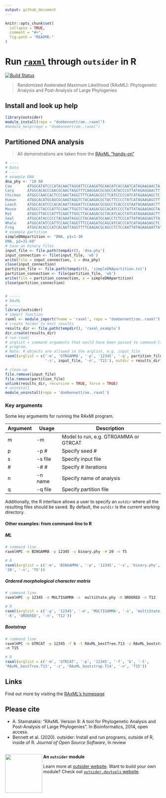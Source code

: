 ```yaml
---
output: github_document
---
```

<!--
The README should be used to describe the program. It acts like the homepage of
your module.

Edit README.Rmd not README.md. The .Rmd file can be knitted to parse real-code
examples and show their output in the .md file.

To knit, use devtools::build_readme() or outsider.devtools::build()

Edit the template to describe your program: how to install, import and run;
run exemplary, small demonstrations; present key arguments; provide links and
references to the program that the module wraps.

Learn more about markdown and Rmarkdown:
https://daringfireball.net/projects/markdown/syntax
https://rmarkdown.rstudio.com/
-->

```r
knitr::opts_chunk$set(
  collapse = TRUE,
  comment = "#>",
  fig.path = "README-"
)
```

# Run [`raxml`](https://cme.h-its.org/exelixis/web/software/raxml/index.html) through `outsider` in R
[![Build Status](https://travis-ci.org/DomBennett/om..raxml.svg?branch=master)](https://travis-ci.org/DomBennett/om..raxml)

> Randomized Axelerated Maximum Likelihood (RAxML): Phylogenetic Analysis and
Post-Analysis of Large Phylogenies


<!-- Install information -->
## Install and look up help

```r
library(outsider)
module_install(repo = "dombennett/om..raxml")
#module_help(repo = "dombennett/om..raxml")
```

<!-- Detailed examples -->
## Partitioned DNA analysis

> All demonstrations are taken from the
[RAxML "hands-on"](https://cme.h-its.org/exelixis/web/software/raxml/hands_on.html)

```r

# ----
# Data
# ----
# example DNA
dna_phy <- "10 60
Cow       ATGGCATATCCCATACAACTAGGATTCCAAGATGCAACATCACCAATCATAGAAGAACTA
Carp      ATGGCACACCCAACGCAACTAGGTTTCAAGGACGCGGCCATACCCGTTATAGAGGAACTT
Chicken   ATGGCCAACCACTCCCAACTAGGCTTTCAAGACGCCTCATCCCCCATCATAGAAGAGCTC
Human     ATGGCACATGCAGCGCAAGTAGGTCTACAAGACGCTACTTCCCCTATCATAGAAGAGCTT
Loach     ATGGCACATCCCACACAATTAGGATTCCAAGACGCGGCCTCACCCGTAATAGAAGAACTT
Mouse     ATGGCCTACCCATTCCAACTTGGTCTACAAGACGCCACATCCCCTATTATAGAAGAGCTA
Rat       ATGGCTTACCCATTTCAACTTGGCTTACAAGACGCTACATCACCTATCATAGAAGAACTT
Seal      ATGGCATACCCCCTACAAATAGGCCTACAAGATGCAACCTCTCCCATTATAGAGGAGTTA
Whale     ATGGCATATCCATTCCAACTAGGTTTCCAAGATGCAGCATCACCCATCATAGAAGAGCTC
Frog      ATGGCACACCCATCACAATTAGGTTTTCAAGACGCAGCCTCTCCAATTATAGAAGAATTA"
# example partition
simpleDNApartition <- "DNA, p1=1-30
DNA, p2=31-60"
# Save as binary files
input_file <- file.path(tempdir(), 'dna.phy')
input_connection <- file(input_file, 'wb')
write(file = input_connection, x = dna_phy)
close(input_connection)
partition_file <- file.path(tempdir(), 'simpleDNApartition.txt')
partition_connection <- file(partition_file, 'wb')
write(file = partition_connection, x = simpleDNApartition)
close(partition_connection)


# -----
# RAxML
# -----
library(outsider)
# import function
raxml <- module_import(fname = 'raxml', repo = "dombennett/om..raxml")
# create folder to host results
results_dir <- file.path(tempdir(), 'raxml_example')
dir.create(results_dir)
# run raxml
# arglist = command arguments that would have been passed to command-line
# program.
# Note: R objects are allowed in the arglist, e.g. input_file
raxml(arglist = c('-m', 'GTRGAMMA', '-p', '12345', '-q', partition_file,
                  '-s', input_file, '-n', 'T21'), outdir = results_dir)
```

```r
# clean-up
file.remove(input_file)
file.remove(partition_file)
unlink(results_dir, recursive = TRUE, force = TRUE)
# uninstall
module_uninstall(repo = 'dombennett/om..raxml')
```

### Key arguments

Some key arguments for running the RAxMl program.

|Argument|Usage|Description|
|--------|-----|-----------|
|m       |-m  |Model to run, e.g. GTRGAMMA or GTRCAT|
|p    |-p #  |Specify seed #|
|s|-s file|Specify input file|
|#|-# #|Specify # iterations|
|n|-n name|Specify name of analysis|
|q|-q file|Specify partition file|

Additionally, the R interface allows a user to specify an `outdir` where all the
resulting files should be saved. By default, the `outdir` is the current
working directory.

#### Other examples: from command-line to R


##### ML

```bash
# command line
raxmlHPC -m BINGAMMA -p 12345 -s binary.phy -# 20 -n T5
```

```r
# R
raxml(arglist = c('-m', 'BINGAMMA', '-p', '12345', '-s', 'binary.phy', '-#',
'20', '-n', 'T5'))
```

##### Ordered morphological character matrix

```bash
# command line
raxmlHPC -p 12345 -m MULTIGAMMA -s  multiState.phy -K ORDERED -n T12
```

```r
# R
raxml(arglist = c('-p', '12345', '-m', 'MULTIGAMMA', '-s', 'multiState.phy',
'-K', 'ORDERED', '-n', 'T12'))
```

##### Bootstrap

```bash
# command line
raxmlHPC -m GTRCAT -p 12345 -f b -t RAxML_bestTree.T13 -z RAxML_bootstrap.T14 \
-n T15
```

```r
# R
raxml(arglist = c('-m', 'GTRCAT', '-p', '12345', '-f', 'b', '-t',
'RAxML_bestTree.T13', '-z', 'RAxML_bootstrap.T14', '-n', 'T15'))
```

## Links

Find out more by visiting the
[RAxML's homepage](https://cme.h-its.org/exelixis/web/software/raxml/index.html)

## Please cite

* A. Stamatakis: "RAxML Version 8: A tool for Phylogenetic Analysis and
Post-Analysis of Large Phylogenies". In Bioinformatics, 2014, open access.
* Bennett et al. (2020). outsider: Install and run programs, outside of R,
inside of R. *Journal of Open Source Software*, In review


<!-- Footer -->
---

<img align="left" width="120" height="125" src="https://raw.githubusercontent.com/AntonelliLab/outsider/master/logo.png">

**An `outsider` module**

Learn more at [outsider website](https://antonellilab.github.io/outsider/). Want to build your own module? Check out [`outsider.devtools` website](https://antonellilab.github.io/outsider.devtools/).
